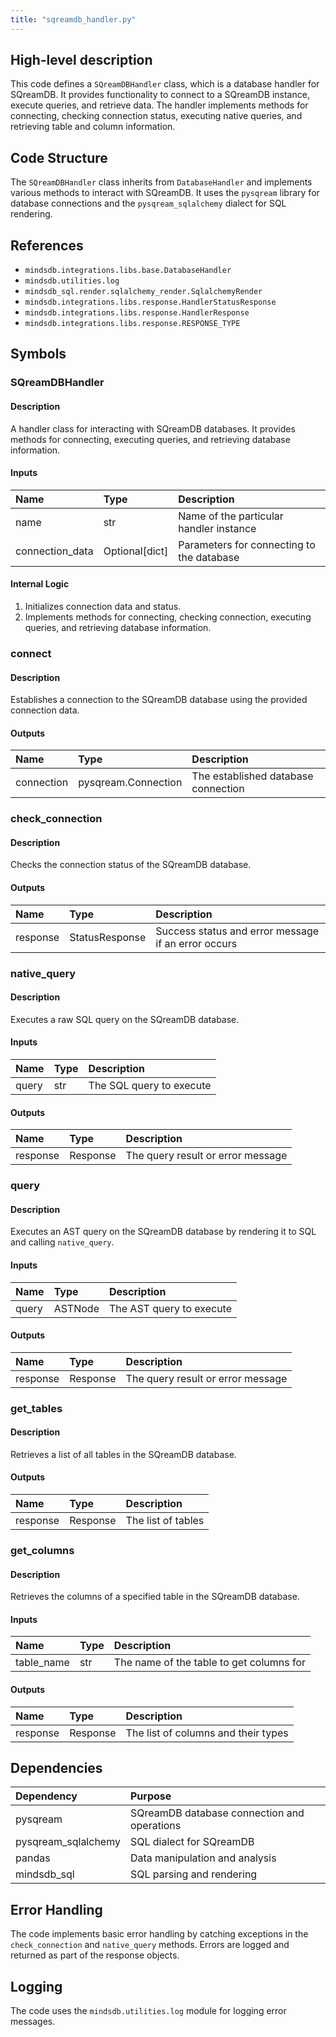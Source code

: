 ```yaml
---
title: "sqreamdb_handler.py"
---
```


## High-level description
This code defines a `SQreamDBHandler` class, which is a database handler for SQreamDB. It provides functionality to connect to a SQreamDB instance, execute queries, and retrieve data. The handler implements methods for connecting, checking connection status, executing native queries, and retrieving table and column information.

## Code Structure
The `SQreamDBHandler` class inherits from `DatabaseHandler` and implements various methods to interact with SQreamDB. It uses the `pysqream` library for database connections and the `pysqream_sqlalchemy` dialect for SQL rendering.

## References
- `mindsdb.integrations.libs.base.DatabaseHandler`
- `mindsdb.utilities.log`
- `mindsdb_sql.render.sqlalchemy_render.SqlalchemyRender`
- `mindsdb.integrations.libs.response.HandlerStatusResponse`
- `mindsdb.integrations.libs.response.HandlerResponse`
- `mindsdb.integrations.libs.response.RESPONSE_TYPE`

## Symbols

### SQreamDBHandler
#### Description
A handler class for interacting with SQreamDB databases. It provides methods for connecting, executing queries, and retrieving database information.

#### Inputs
| Name | Type | Description |
|:-----|:-----|:------------|
| name | str | Name of the particular handler instance |
| connection_data | Optional[dict] | Parameters for connecting to the database |

#### Internal Logic
1. Initializes connection data and status.
2. Implements methods for connecting, checking connection, executing queries, and retrieving database information.

### connect
#### Description
Establishes a connection to the SQreamDB database using the provided connection data.

#### Outputs
| Name | Type | Description |
|:-----|:-----|:------------|
| connection | pysqream.Connection | The established database connection |

### check_connection
#### Description
Checks the connection status of the SQreamDB database.

#### Outputs
| Name | Type | Description |
|:-----|:-----|:------------|
| response | StatusResponse | Success status and error message if an error occurs |

### native_query
#### Description
Executes a raw SQL query on the SQreamDB database.

#### Inputs
| Name | Type | Description |
|:-----|:-----|:------------|
| query | str | The SQL query to execute |

#### Outputs
| Name | Type | Description |
|:-----|:-----|:------------|
| response | Response | The query result or error message |

### query
#### Description
Executes an AST query on the SQreamDB database by rendering it to SQL and calling `native_query`.

#### Inputs
| Name | Type | Description |
|:-----|:-----|:------------|
| query | ASTNode | The AST query to execute |

#### Outputs
| Name | Type | Description |
|:-----|:-----|:------------|
| response | Response | The query result or error message |

### get_tables
#### Description
Retrieves a list of all tables in the SQreamDB database.

#### Outputs
| Name | Type | Description |
|:-----|:-----|:------------|
| response | Response | The list of tables |

### get_columns
#### Description
Retrieves the columns of a specified table in the SQreamDB database.

#### Inputs
| Name | Type | Description |
|:-----|:-----|:------------|
| table_name | str | The name of the table to get columns for |

#### Outputs
| Name | Type | Description |
|:-----|:-----|:------------|
| response | Response | The list of columns and their types |

## Dependencies
| Dependency | Purpose |
|:-----------|:--------|
| pysqream | SQreamDB database connection and operations |
| pysqream_sqlalchemy | SQL dialect for SQreamDB |
| pandas | Data manipulation and analysis |
| mindsdb_sql | SQL parsing and rendering |

## Error Handling
The code implements basic error handling by catching exceptions in the `check_connection` and `native_query` methods. Errors are logged and returned as part of the response objects.

## Logging
The code uses the `mindsdb.utilities.log` module for logging error messages.